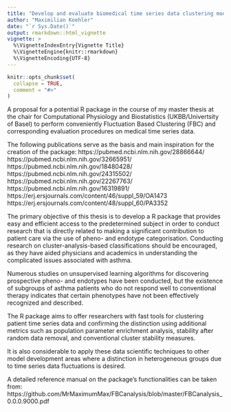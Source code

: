 ```yaml
---
title: "Develop and evaluate biomedical time series data clustering models based on Fluctuation Based Clustering (FBC)"
author: "Maximilian Koehler"
date: "`r Sys.Date()`"
output: rmarkdown::html_vignette
vignette: >
  %\VignetteIndexEntry{Vignette Title}
  %\VignetteEngine{knitr::rmarkdown}
  %\VignetteEncoding{UTF-8}
---
```


```r
knitr::opts_chunk$set(
  collapse = TRUE,
  comment = "#>"
)
```

  A proposal for a potential R package in the course of my master thesis at the chair for Computational Physiology and Biostatistics (UKBB/Univertsity of Basel) to perform conveniently Fluctuation Based Clustering (FBC) and corresponding evaluation procedures on medical time series data.
  
  The following publications serve as the basis and main inspiration for the creation of the package:
  https://pubmed.ncbi.nlm.nih.gov/28866644/
  https://pubmed.ncbi.nlm.nih.gov/32665951/
  https://pubmed.ncbi.nlm.nih.gov/18480428/
  https://pubmed.ncbi.nlm.nih.gov/24315502/
  https://pubmed.ncbi.nlm.nih.gov/22267763/
  https://pubmed.ncbi.nlm.nih.gov/16319891/
  https://erj.ersjournals.com/content/46/suppl_59/OA1473
  https://erj.ersjournals.com/content/48/suppl_60/PA3352
  
  The primary objective of this thesis is to develop a R package that provides easy and efficient access to the predetermined subject in order to conduct research that is directly related to making a significant contribution to patient care via the use of pheno- and endotype categorisation. Conducting research on cluster-analysis-based classifications should be encouraged, as they have aided physicians and academics in understanding the complicated issues associated with asthma.
  
  Numerous studies on unsupervised learning algorithms for discovering prospective pheno- and endotypes have been conducted, but the existence of subgroups of asthma patients who do not respond well to conventional therapy indicates that certain phenotypes have not been effectively recognized and described.
  
  The R package aims to offer researchers with fast tools for clustering patient time series data and confirming the distinction using additional metrics such as population parameter enrichment analysis, stability after random data removal, and conventional cluster stability measures.
  
  It is also considerable to apply these data scientific techniques to other model development areas where a distinction in heterogeneous groups due to time series data fluctuations is desired.
  
  A detailed reference manual on the package's functionalities can be taken from:
  https://github.com/MrMaximumMax/FBCanalysis/blob/master/FBCanalysis_0.0.0.9000.pdf
